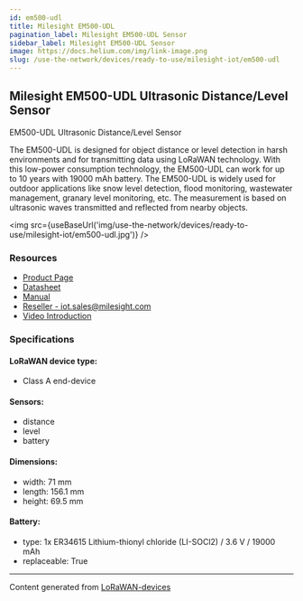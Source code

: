 ```yaml
---
id: em500-udl
title: Milesight EM500-UDL
pagination_label: Milesight EM500-UDL Sensor
sidebar_label: Milesight EM500-UDL Sensor
image: https://docs.helium.com/img/link-image.png
slug: /use-the-network/devices/ready-to-use/milesight-iot/em500-udl
---
```



## Milesight EM500-UDL Ultrasonic Distance/Level Sensor

EM500-UDL Ultrasonic Distance/Level Sensor

The EM500-UDL is designed for object distance or level detection in harsh environments and for
transmitting data using LoRaWAN technology. With this low-power consumption technology, the
EM500-UDL can work for up to 10 years with 19000 mAh battery. The EM500-UDL is widely used for
outdoor applications like snow level detection, flood monitoring, wastewater management, granary
level monitoring, etc. The measurement is based on ultrasonic waves transmitted and reflected from
nearby objects.

<img src={useBaseUrl('img/use-the-network/devices/ready-to-use/milesight-iot/em500-udl.jpg')} />

### Resources

- [Product Page](https://www.milesight-iot.com/lorawan/sensor/em500-udl/)
- [Datasheet](https://resource.milesight-iot.com/milesight/document/em500-udl-datasheet-en.pdf)
- [Manual](https://resource.milesight-iot.com/milesight/document/em500-series-user-guide-en.pdf)
- [Reseller - iot.sales@milesight.com](https://www.milesight-iot.com/contact-us/)
- [Video Introduction](https://youtu.be/01_4w6LDPX4)

### Specifications

#### LoRaWAN device type:

- Class A end-device

#### Sensors:

- distance
- level
- battery

#### Dimensions:

- width: 71 mm
- length: 156.1 mm
- height: 69.5 mm

#### Battery:

- type: 1x ER34615 Lithium-thionyl chloride (LI-SOCl2) / 3.6 V / 19000 mAh
- replaceable: True

---

Content generated from [LoRaWAN-devices](https://github.com/TheThingsNetwork/lorawan-devices)
